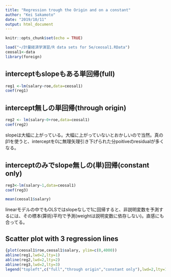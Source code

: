 ```yaml
---
title: "Regression trough the Origin and on a constant"
author: "Kei Sakamoto"
date: "2019/10/11"
output: html_document
---
```


```r
knitr::opts_chunk$set(echo = TRUE)
```


```r
load("~/計量経済学演習/R data sets for 5e/ceosal1.RData")
ceosal1<-data
library(foreign)
```

## interceptもslopeもある単回帰(full)
```r
reg1 <-lm(salary~roe,data=ceosal1)
coef(reg1)
```

## intercept無しの単回帰(through origin)
```r
reg2 <- lm(salary~0+roe,data=ceosal1)
coef(reg2)
```
slopeは大幅に上がっている。大幅に上がっていないとおかしいので当然。真のβ1を使うと、interceptを0に無理矢理引き下げられた分poitiveのresidualが多くなる。

## interceptのみでslope無しの(単)回帰(constant only)
```r
reg3<-lm(salary~1,data=ceosal1)
coef(reg3)
```

```r
mean(ceosal1$salary)
```
linearモデルの中でもOLSではslopeなしで1に回帰すると、非説明変数を予測するには、その標本(算術)平均で予測(weightは説明変数に依存しない)。直感にも合ってる。

## Scatter plot with 3 regression lines
```r
{plot(ceosal1$roe,ceosal1$salary, ylim=c(0,4000))
abline(reg1,lwd=2,lty=1)
abline(reg2,lwd=2,lty=2)
abline(reg3,lwd=2,lty=3)
legend("topleft",c("full","through origin","constant only"),lwd=2,lty=1:3)}
```

